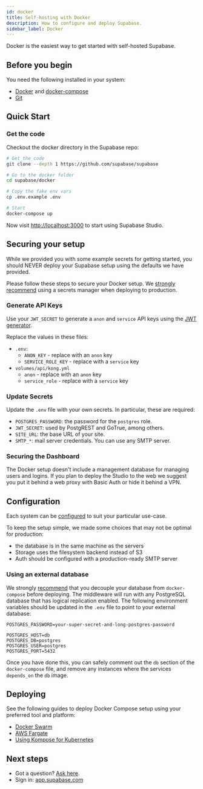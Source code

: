 ```yaml
---
id: docker
title: Self-hosting with Docker
description: How to configure and deploy Supabase.
sidebar_label: Docker
---
```


Docker is the easiest way to get started with self-hosted Supabase.

## Before you begin

You need the following installed in your system:

- [Docker](https://docs.docker.com/engine/install/) and [docker-compose](https://docs.docker.com/compose/install/)
- [Git](https://git-scm.com/downloads)

## Quick Start

### Get the code

Checkout the docker directory in the Supabase repo:

```sh
# Get the code
git clone --depth 1 https://github.com/supabase/supabase

# Go to the docker folder
cd supabase/docker

# Copy the fake env vars
cp .env.example .env

# Start
docker-compose up
```

Now visit [http://localhost:3000](http://localhost:3000) to start using Supabase Studio.


## Securing your setup

While we provided you with some example secrets for getting started, you should NEVER deploy your Supabase setup using the defaults we have provided.

Please follow these steps to secure your Docker setup. We [strongly recommend](/docs/guides/hosting/overview#managing-your-secrets) using a secrets manager when deploying to production.

### Generate API Keys

Use your `JWT_SECRET` to generate a `anon` and `service` API keys using the [JWT generator](/docs/guides/hosting/overview#api-keys).

Replace the values in these files:

- `.env`: 
  - `ANON_KEY` - replace with an `anon` key
  - `SERVICE_ROLE_KEY` - replace with a `service` key
- `volumes/api/kong.yml`
  - `anon` - replace with an `anon` key
  - `service_role` - replace with a `service` key

### Update Secrets

Update the `.env` file with your own secrets. In particular, these are required:

- `POSTGRES_PASSWORD`: the password for the `postgres` role. 
- `JWT_SECRET`: used by PostgREST and GoTrue, among others.
- `SITE_URL`: the base URL of your site.
- `SMTP_*`: mail server credentials. You can use any SMTP server.


### Securing the Dashboard

The Docker setup doesn't include a management database for managing users and logins. If you plan to deploy the Studio to the web we suggest you put it behind a web proxy with Basic Auth or hide it behind a VPN. 

## Configuration

Each system can be [configured](/docs/guides/hosting/overview#configuration) to suit your particular use-case.

To keep the setup simple, we made some choices that may not be optimal for production:

- the database is in the same machine as the servers
- Storage uses the filesystem backend instead of S3
- Auth should be configured with a production-ready SMTP server

### Using an external database

We strongly [recommend](/docs/guides/hosting/overview#managing-your-database) that you decouple your database from `docker-compose` before deploying.
The middleware will run with any PostgreSQL database that has logical replication enabled. The following environment variables should be updated
in the `.env` file to point to your external database:

```env title=".env"
POSTGRES_PASSWORD=your-super-secret-and-long-postgres-password

POSTGRES_HOST=db
POSTGRES_DB=postgres
POSTGRES_USER=postgres
POSTGRES_PORT=5432
```

Once you have done this, you can safely comment out the `db` section of the `docker-compose` file, and remove any instances where the services `depends_on` the `db` image.


## Deploying

See the following guides to deploy Docker Compose setup using your preferred tool and platform:

- [Docker Swarm](https://docs.docker.com/engine/swarm/stack-deploy/)
- [AWS Fargate](https://aws.amazon.com/blogs/containers/deploy-applications-on-amazon-ecs-using-docker-compose/)
- [Using Kompose for Kubernetes](https://kubernetes.io/docs/tasks/configure-pod-container/translate-compose-kubernetes/)


## Next steps

- Got a question? [Ask here](https://github.com/supabase/supabase/discussions).
- Sign in: [app.supabase.com](https://app.supabase.com)
